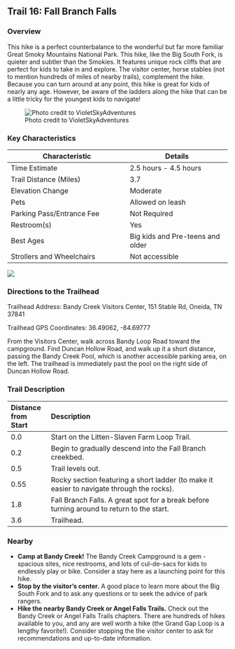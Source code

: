 ## Trail 16: Fall Branch Falls

### Overview

This hike is a perfect counterbalance to the wonderful but far more familiar Great Smoky Mountains National Park. This hike, like the Big South Fork, is quieter and subtler than the Smokies. It features unique rock cliffs that are perfect for kids to take in and explore. The visitor center, horse stables (not to mention hundreds of miles of nearby trails), complement the hike. Because you can turn around at any point, this hike is great for kids of nearly any age. However, be aware of the ladders along the hike that can be a little tricky for the youngest kids to navigate!

![Photo credit to VioletSkyAdventures](img/trail-16-figure-01.jpg)

### Key Characteristics

| **Characteristic**        | **Details**           |
|---------------------------|-----------------------|
| Time Estimate             | 2.5 hours - 4.5 hours |
| Trail Distance (Miles)    | 3.7                   |
| Elevation Change          | Moderate              |
| Pets                      | Allowed on leash      |
| Parking Pass/Entrance Fee | Not Required          |
| Restroom(s)               | Yes                   |
| Best Ages                 | Big kids and Pre-teens and older                      |
| Strollers and Wheelchairs | Not accessible                      |

![](maps/trail-16-map.jpeg)

### Directions to the Trailhead

Trailhead Address: Bandy Creek Visitors Center, 151 Stable Rd, Oneida, TN 37841

Trailhead GPS Coordinates: 36.49062, -84.69777

From the Visitors Center, walk across Bandy Loop Road toward the campground. Find Duncan Hollow Road, and walk up it a short distance, passing the Bandy Creek Pool, which is another accessible parking area, on the left. The trailhead is immediately past the pool on the right side of Duncan Hollow Road.

### Trail Description

| Distance from Start | Description                                                                               |
|:--------------------|:------------------------------------------------------------------------------------------|
| 0.0                 | Start on the Litten-Slaven Farm Loop Trail.                                               |
| 0.2                 | Begin to gradually descend into the Fall Branch creekbed.                                 |
| 0.5                 | Trail levels out.                                                                         |
| 0.55                | Rocky section featuring a short ladder (to make it easier to navigate through the rocks). |
| 1.8                 | Fall Branch Falls. A great spot for a break before turning around to return to the start. |
| 3.6                 | Trailhead.                                                                                |

### Nearby

-   **Camp at Bandy Creek!** The Bandy Creek Campground is a gem - spacious sites, nice restrooms, and lots of cul-de-sacs for kids to endlessly play or bike. Consider a stay here as a launching point for this hike.
-   **Stop by the visitor's center.** A good place to learn more about the Big South Fork and to ask any questions or to seek the advice of park rangers.
-   **Hike the nearby Bandy Creek or Angel Falls Trails.** Check out the Bandy Creek or Angel Falls Trails chapters. There are hundreds of hikes available to you, and any are well worth a hike (the Grand Gap Loop is a lengthy favorite!). Consider stopping the the visitor center to ask for recommendations and up-to-date information.
